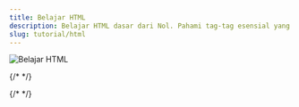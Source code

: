 ```yaml
---
title: Belajar HTML 
description: Belajar HTML dasar dari Nol. Pahami tag-tag esensial yang sering dipakai. Lalu buat sendiri websitemu dengan HTML. Selamat Belajar!
slug: tutorial/html
---
```

![Belajar HTML](../../../../images/a07aefce07ddd6edadaeabff96bcce773a713633efcb865d239962e2c2e0426c.png)  



{/* <LinkCard
	title="Downlaod E-Book Belajar HTML untuk Pemula (Versi PDF)"
	href="/guides/customization/"
/>
<LinkCard
	title="Panduan Singkat Belajar Cepat HTML untuk Pemula "
	href="/guides/customization/"
/>
<LinkCard
	title="Belajar HTML #01: Pengenalan Dasar HTML untuk Pemula"
	href="/guides/customization/"
/>
<LinkCard
	title="Belajar HTML #01: Pengenalan Dasar HTML untuk Pemula"
	href="/guides/customization/"
/>
<LinkCard
	title="Belajar HTML #01: Pengenalan Dasar HTML untuk Pemula"
	href="/guides/customization/"
/> */}

{/* <CardGrid>
	<LinkCard title="Authoring Markdown" href="/guides/authoring-content/" />
	<LinkCard title="Components" href="/guides/components/" />
</CardGrid> */}



